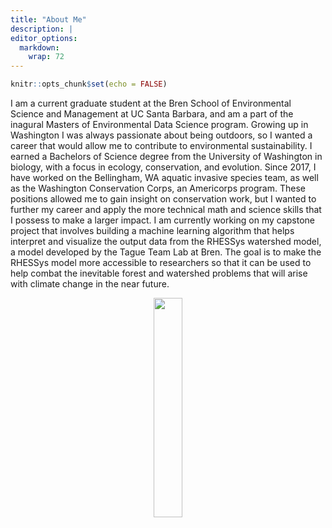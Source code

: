 ```yaml
---
title: "About Me"
description: |
editor_options: 
  markdown: 
    wrap: 72
---
```


```r
knitr::opts_chunk$set(echo = FALSE)
```

  I am a current graduate student at the Bren School of Environmental Science and Management at UC Santa Barbara, and am a part of the inagural Masters of Environmental Data Science program. Growing up in Washington I was always passionate about being outdoors, so I wanted a career that would allow me to contribute to environmental sustainability. I earned a Bachelors of Science degree from the University of Washington in biology, with a focus in ecology, conservation, and evolution. Since 2017, I have worked on the Bellingham, WA aquatic invasive species team, as well as the Washington Conservation Corps, an Americorps program. These positions allowed me to gain insight on conservation work, but I wanted to further my career and apply the more technical math and science skills that I possess to make a larger impact. I am currently working on my capstone project that involves building a machine learning algorithm that helps interpret and visualize the output data from the RHESSys watershed model, a model developed by the Tague Team Lab at Bren. The goal is to make the RHESSys model more accessible to researchers so that it can be used to help combat the inevitable forest and watershed problems that will arise with climate change in the near future.
  
  <center>

![](Wylie_MEDS.JPG){width="30%"}
</center>

